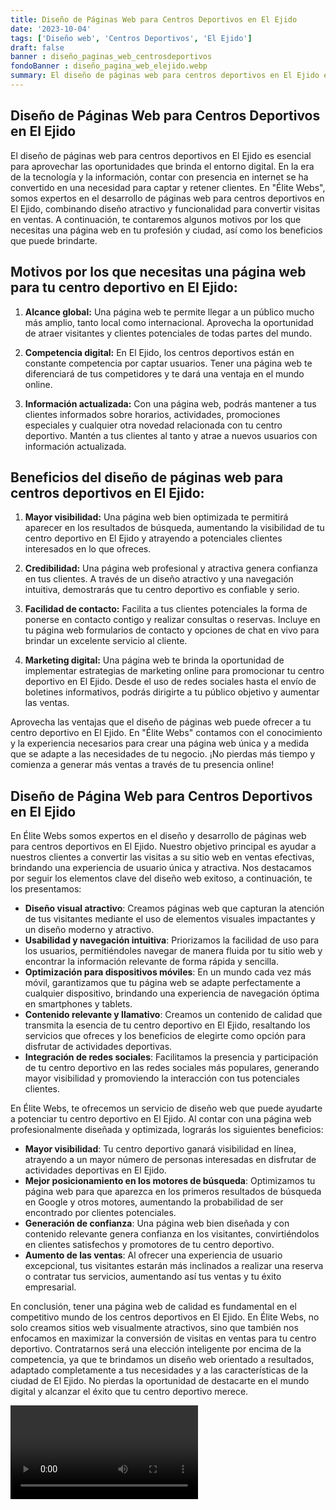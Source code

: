 ```yaml
---
title: Diseño de Páginas Web para Centros Deportivos en El Ejido
date: '2023-10-04'
tags: ['Diseño web', 'Centros Deportivos', 'El Ejido']
draft: false
banner : diseño_paginas_web_centrosdeportivos
fondoBanner : diseño_pagina_web_elejido.webp
summary: El diseño de páginas web para centros deportivos en El Ejido es esencial para aprovechar las oportunidades que brinda el entorno digital. En la era de la tecnología y la información, contar con presencia en internet se ha convertido en una necesidad para captar y retener clientes. En Élite Webs, somos expertos en el desarrollo de páginas web para centros deportivos en El Ejido, combinando diseño atractivo y funcionalidad para convertir visitas en ventas. A continuación, te contaremos algunos motivos por los que necesitas una página web en tu profesión y ciudad, así como los beneficios que puede brindarte.
---
```


## Diseño de Páginas Web para Centros Deportivos en El Ejido

El diseño de páginas web para centros deportivos en El Ejido es esencial para aprovechar las oportunidades que brinda el entorno digital. En la era de la tecnología y la información, contar con presencia en internet se ha convertido en una necesidad para captar y retener clientes. En "Élite Webs", somos expertos en el desarrollo de páginas web para centros deportivos en El Ejido, combinando diseño atractivo y funcionalidad para convertir visitas en ventas. A continuación, te contaremos algunos motivos por los que necesitas una página web en tu profesión y ciudad, así como los beneficios que puede brindarte.

## Motivos por los que necesitas una página web para tu centro deportivo en El Ejido:

1. **Alcance global:** Una página web te permite llegar a un público mucho más amplio, tanto local como internacional. Aprovecha la oportunidad de atraer visitantes y clientes potenciales de todas partes del mundo.

2. **Competencia digital:** En El Ejido, los centros deportivos están en constante competencia por captar usuarios. Tener una página web te diferenciará de tus competidores y te dará una ventaja en el mundo online.

3. **Información actualizada:** Con una página web, podrás mantener a tus clientes informados sobre horarios, actividades, promociones especiales y cualquier otra novedad relacionada con tu centro deportivo. Mantén a tus clientes al tanto y atrae a nuevos usuarios con información actualizada.

## Beneficios del diseño de páginas web para centros deportivos en El Ejido:

1. **Mayor visibilidad:** Una página web bien optimizada te permitirá aparecer en los resultados de búsqueda, aumentando la visibilidad de tu centro deportivo en El Ejido y atrayendo a potenciales clientes interesados en lo que ofreces.

2. **Credibilidad:** Una página web profesional y atractiva genera confianza en tus clientes. A través de un diseño atractivo y una navegación intuitiva, demostrarás que tu centro deportivo es confiable y serio.

3. **Facilidad de contacto:** Facilita a tus clientes potenciales la forma de ponerse en contacto contigo y realizar consultas o reservas. Incluye en tu página web formularios de contacto y opciones de chat en vivo para brindar un excelente servicio al cliente.

4. **Marketing digital:** Una página web te brinda la oportunidad de implementar estrategias de marketing online para promocionar tu centro deportivo en El Ejido. Desde el uso de redes sociales hasta el envío de boletines informativos, podrás dirigirte a tu público objetivo y aumentar las ventas.

Aprovecha las ventajas que el diseño de páginas web puede ofrecer a tu centro deportivo en El Ejido. En "Élite Webs" contamos con el conocimiento y la experiencia necesarios para crear una página web única y a medida que se adapte a las necesidades de tu negocio. ¡No pierdas más tiempo y comienza a generar más ventas a través de tu presencia online!

<GifSeo />

<Cta />

## Diseño de Página Web para Centros Deportivos en El Ejido

En Élite Webs somos expertos en el diseño y desarrollo de páginas web para centros deportivos en El Ejido. Nuestro objetivo principal es ayudar a nuestros clientes a convertir las visitas a su sitio web en ventas efectivas, brindando una experiencia de usuario única y atractiva. Nos destacamos por seguir los elementos clave del diseño web exitoso, a continuación, te los presentamos:

- **Diseño visual atractivo**: Creamos páginas web que capturan la atención de tus visitantes mediante el uso de elementos visuales impactantes y un diseño moderno y atractivo.
- **Usabilidad y navegación intuitiva**: Priorizamos la facilidad de uso para los usuarios, permitiéndoles navegar de manera fluida por tu sitio web y encontrar la información relevante de forma rápida y sencilla.
- **Optimización para dispositivos móviles**: En un mundo cada vez más móvil, garantizamos que tu página web se adapte perfectamente a cualquier dispositivo, brindando una experiencia de navegación óptima en smartphones y tablets.
- **Contenido relevante y llamativo**: Creamos un contenido de calidad que transmita la esencia de tu centro deportivo en El Ejido, resaltando los servicios que ofreces y los beneficios de elegirte como opción para disfrutar de actividades deportivas.
- **Integración de redes sociales**: Facilitamos la presencia y participación de tu centro deportivo en las redes sociales más populares, generando mayor visibilidad y promoviendo la interacción con tus potenciales clientes.

En Élite Webs, te ofrecemos un servicio de diseño web que puede ayudarte a potenciar tu centro deportivo en El Ejido. Al contar con una página web profesionalmente diseñada y optimizada, lograrás los siguientes beneficios:

- **Mayor visibilidad**: Tu centro deportivo ganará visibilidad en línea, atrayendo a un mayor número de personas interesadas en disfrutar de actividades deportivas en El Ejido.
- **Mejor posicionamiento en los motores de búsqueda**: Optimizamos tu página web para que aparezca en los primeros resultados de búsqueda en Google y otros motores, aumentando la probabilidad de ser encontrado por clientes potenciales.
- **Generación de confianza**: Una página web bien diseñada y con contenido relevante genera confianza en los visitantes, convirtiéndolos en clientes satisfechos y promotores de tu centro deportivo.
- **Aumento de las ventas**: Al ofrecer una experiencia de usuario excepcional, tus visitantes estarán más inclinados a realizar una reserva o contratar tus servicios, aumentando así tus ventas y tu éxito empresarial.

En conclusión, tener una página web de calidad es fundamental en el competitivo mundo de los centros deportivos en El Ejido. En Élite Webs, no solo creamos sitios web visualmente atractivos, sino que también nos enfocamos en maximizar la conversión de visitas en ventas para tu centro deportivo. Contratarnos será una elección inteligente por encima de la competencia, ya que te brindamos un diseño web orientado a resultados, adaptado completamente a tus necesidades y a las características de la ciudad de El Ejido. No pierdas la oportunidad de destacarte en el mundo digital y alcanzar el éxito que tu centro deportivo merece.

<Video />

<CtaBot job='Centros Deportivos' city='El Ejido'/>

<Gmaps query='El Ejido+españa+maps' />